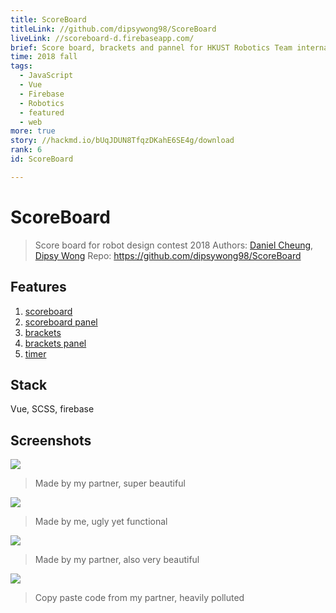 ```yaml
---
title: ScoreBoard
titleLink: //github.com/dipsywong98/ScoreBoard
liveLink: //scoreboard-d.firebaseapp.com/
brief: Score board, brackets and pannel for HKUST Robotics Team internal competition
time: 2018 fall
tags:
  - JavaScript
  - Vue
  - Firebase
  - Robotics
  - featured
  - web
more: true
story: //hackmd.io/bUqJDUN8TfqzDKahE6SE4g/download
rank: 6
id: ScoreBoard

---
```




# ScoreBoard

> Score board for robot design contest 2018
> Authors: [Daniel Cheung](//github.com/danvim), [Dipsy Wong](//github.com/dipsywong98)
> Repo: https://github.com/dipsywong98/ScoreBoard
> 

## Features

1. [scoreboard](https://scoreboard-d.firebaseapp.com/)
2. [scoreboard panel](https://scoreboard-d.firebaseapp.com/panel)
3. [brackets](https://scoreboard-d.firebaseapp.com/brackets)
4. [brackets panel](https://scoreboard-d.firebaseapp.com/brackets_panel)
5. [timer](https://scoreboard-d.firebaseapp.com/timer)

## Stack
Vue, SCSS, firebase

## Screenshots

![](https://i.imgur.com/ZLMm4v7.png)

> Made by my partner, super beautiful

![](https://i.imgur.com/4IbX6YD.png)

> Made by me, ugly yet functional
> 

![](https://i.imgur.com/oUhB2Pz.png)

> Made by my partner, also very beautiful
> 

![](https://i.imgur.com/yxYJrxt.png)


> Copy paste code from my partner, heavily polluted

    
